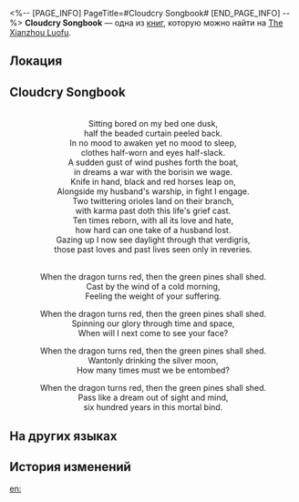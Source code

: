 <%-- [PAGE_INFO]
PageTitle=#Cloudcry Songbook#
[END_PAGE_INFO] --%>
{{Дополнить}}
{{Книга Инфобокс
|id           = 184
|partIds      = 190399
|Название     = 
|Изображение  = Иконка рукописи с Лофу Сяньчжоу.png
|Мир          = The Xianzhou Luofu
|Томов        = 1
|Автор        = <!--нужно добавить-->
|Описание     = A collection of Vidyadhara folk songs. Collected and compiled by a harp master.
|Том1         = {{tx}}
|Источник1    = {{tx|Отсутствует источник}}
|Персонажи    = 
|Фракции      = 
}}
'''Cloudcry Songbook''' — одна из [[Книги|книг]], которую можно найти на [[The Xianzhou Luofu]].

==Локация==
{{Отметка карты|<!--название карты-->|<!--id отметки-->}}

==Cloudcry Songbook==
<div align="center">{{Размер|36|"Dreams From a Past Life" (an aria from the "Fateful Rebirth")}}<br />
Sitting bored on my bed one dusk, <br />half the beaded curtain peeled back. <br />In no mood to awaken yet no mood to sleep, <br />clothes half-worn and eyes half-slack.<br />
A sudden gust of wind pushes forth the boat, <br />in dreams a war with the borisin we wage.<br />
Knife in hand, black and red horses leap on, <br />Alongside my husband's warship, in fight I engage.<br />
Two twittering orioles land on their branch, <br />with karma past doth this life's grief cast.<br />
Ten times reborn, with all its love and hate, <br />how hard can one take of a husband lost.<br />
Gazing up I now see daylight through that verdigris,<br />
those past loves and past lives seen only in reveries.

{{Размер|36|"Eternal Regrets of A High Elder" (an aria from the "Dragontooth Tales")}}<br />
When the dragon turns red, then the green pines shall shed.<br />
Cast by the wind of a cold morning,<br />
Feeling the weight of your suffering.

When the dragon turns red, then the green pines shall shed.<br />
Spinning our glory through time and space,<br />
When will I next come to see your face?

When the dragon turns red, then the green pines shall shed.<br />
Wantonly drinking the silver moon,<br />
How many times must we be entombed?

When the dragon turns red, then the green pines shall shed.<br />
Pass like a dream out of sight and mind,<br />
six hundred years in this mortal bind.</div>

==На других языках==
{{На других языках
|en   = Cloudcry Songbook
|zhs  = 云吟谱
|zht  = 雲吟譜
|ja   = 雲吟譜
|ko   = 운음보
|es   = Cancionero himnonube
|fr   = Livre de chansons d'hymnuage
|ru   = Облачный песенник
|th   = ลำนำแห่งหมู่เมฆ
|vi   = Vân Ngâm Phổ
|de   = Liederbuch der Wolkengesänge
|id   = Partitur Cloudhymn
|pt   = Livro de Músicas das Nuvens
}}

==История изменений==
{{История изменений|3.5}}

[[en:]]
